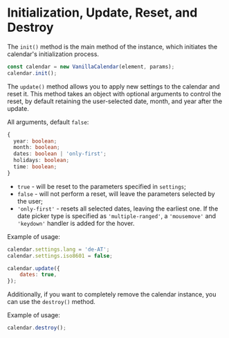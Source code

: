 # Initialization, Update, Reset, and Destroy

The `init()` method is the main method of the instance, which initiates the calendar's initialization process.

```js
const calendar = new VanillaCalendar(element, params);
calendar.init();
```

The `update()` method allows you to apply new settings to the calendar and reset it.
This method takes an object with optional arguments to control the reset, by default retaining the user-selected date, month, and year after the update.

All arguments, default `false`:

```ts
{
  year: boolean;
  month: boolean;
  dates: boolean | 'only-first';
  holidays: boolean;
  time: boolean;
}
```

- `true` - will be reset to the parameters specified in `settings`;
- `false` - will not perform a reset, will leave the parameters selected by the user;
- `'only-first'` - resets all selected dates, leaving the earliest one. If the date picker type is specified as `'multiple-ranged'`, a `'mousemove'` and `'keydown'` handler is added for the hover.

Example of usage:

```js
calendar.settings.lang = 'de-AT';
calendar.settings.iso8601 = false;

calendar.update({
	dates: true,
});
```

Additionally, if you want to completely remove the calendar instance, you can use the `destroy()` method.

Example of usage:

```js
calendar.destroy();
```
